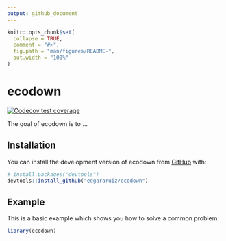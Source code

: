 ```yaml
---
output: github_document
---
```


<!-- README.md is generated from README.Rmd. Please edit that file -->

```r
knitr::opts_chunk$set(
  collapse = TRUE,
  comment = "#>",
  fig.path = "man/figures/README-",
  out.width = "100%"
)
```

# ecodown

<!-- badges: start -->
[![Codecov test coverage](https://codecov.io/gh/edgararuiz/ecodown/branch/main/graph/badge.svg)](https://app.codecov.io/gh/edgararuiz/ecodown?branch=main)
<!-- badges: end -->

The goal of ecodown is to ...

## Installation

You can install the development version of ecodown from [GitHub](https://github.com/) with:

``` r
# install.packages("devtools")
devtools::install_github("edgararuiz/ecodown")
```

## Example

This is a basic example which shows you how to solve a common problem:

```r
library(ecodown)

```
 

